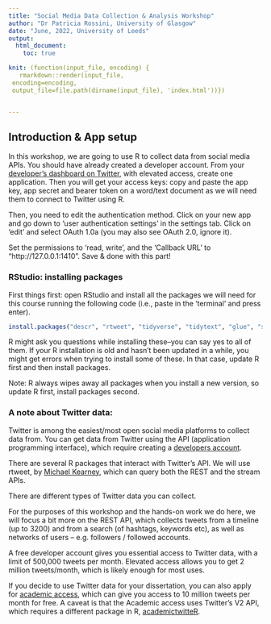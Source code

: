 ```yaml
---
title: "Social Media Data Collection & Analysis Workshop"
author: "Dr Patricia Rossini, University of Glasgow"
date: "June, 2022, University of Leeds"
output: 
  html_document:
    toc: true

knit: (function(input_file, encoding) {
   rmarkdown::render(input_file,
 encoding=encoding,
 output_file=file.path(dirname(input_file), 'index.html'))})


---
```



## Introduction & App setup

In this workshop, we are going to use R to collect data from social media APIs. 
You should have already created a developer account. From your [developer's dashboard on Twitter](https://developer.twitter.com/en/portal/dashboard), with elevated access, create one application. Then you will get your access keys: copy and paste the app key, app secret and bearer token on a word/text document as we will need them to connect to Twitter using R. 

Then, you need to edit the authentication method. Click on your new app and go down to 'user authentication settings' in the settings tab. 
Click on 'edit' and select OAuth 1.0a (you may also see OAuth 2.0, ignore it). 

Set the permissions to 'read, write', and the 'Callback URL' to "http://127.0.0.1:1410". Save & done with this part!



### RStudio: installing packages

First things first: open RStudio and install all the packages we will need for this course running the following code (i.e., paste in the 'terminal' and press enter).

```r
install.packages("descr", "rtweet", "tidyverse", "tidytext", "glue", "stringr", "wordcloud", "lubridate", "httr", "httpuv" )
```


R might ask you questions while installing these--you can say yes to all of them. 
If your R installation is old and hasn't been updated in a while, you might get errors when trying to install some of these. In that case, update R first and then install packages. 

Note: R always wipes away all packages when you install a new version, so update R first, install packages second. 


### A note about Twitter data:

Twitter is among the easiest/most open social media platforms to collect data from. You can get data from Twitter using the API (application programming interface), which require creating a [developers account](http://dev.twitter.com). 

There are several R packages that interact with Twitter's API. We will use rtweet, by [Michael Kearney](https://rtweet.info/articles/intro.html), which can query both the REST and the stream APIs.


There are different types of Twitter data you can collect. 


For the purposes of this workshop and the hands-on work we do here, we will focus a bit more on the REST API, which collects tweets from a timeline (up to 3200) and from a search (of hashtags, keywords etc), as well as networks of users -- e.g. followers / followed accounts.


A free developer account gives you essential access to Twitter data, with a limit of 500,000 tweets per month. Elevated access allows you to get 2 million tweets/month, which is likely enough for most uses. 

If you decide to use Twitter data for your dissertation, you can also apply for [academic access](https://developer.twitter.com/en/products/twitter-api/academic-research), which can give you access to 10 million tweets per month for free. A caveat is that the Academic access uses Twitter's V2 API, which requires a different package in R,  [academictwitteR](https://cran.r-project.org/web/packages/academictwitteR/vignettes/academictwitteR-intro.html).




